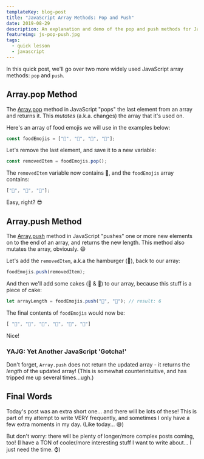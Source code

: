 ```yaml
---
templateKey: blog-post
title: "JavaScript Array Methods: Pop and Push"
date: 2019-08-29
description: An explanation and demo of the pop and push methods for JavaScript arrays.
featureimg: js-pop-push.jpg
tags:
  - quick lesson
  - javascript
---
```


In this quick post, we'll go over two more widely used JavaScript array methods: `pop` and `push`.

## Array.pop Method

The [Array.pop](https://developer.mozilla.org/en-US/docs/Web/JavaScript/Reference/Global_Objects/Array/pop) method in JavaScript "pops" the last element from an array and returns it. This _mutates_ (a.k.a. changes) the array that it's used on.

Here's an array of food emojis we will use in the examples below:

```js
const foodEmojis = ["🍕", "🥨", "🌮", "🍔"];
```

Let's remove the last element, and save it to a new variable:

```js
const removedItem = foodEmojis.pop();
```

The `removedItem` variable now contains 🍔, and the `foodEmojis` array contains:

```js
["🍕", "🥨", "🌮"];
```

Easy, right? 😎

## Array.push Method

The [Array.push](https://developer.mozilla.org/en-US/docs/Web/JavaScript/Reference/Global_Objects/Array/pop) method in JavaScript "pushes" one or more new elements on to the end of an array, and returns the new length. This method also mutates the array, obviously. 😄

Let's add the `removedItem`, a.k.a the hamburger (🍔), back to our array:

```js
foodEmojis.push(removedItem);
```

And then we'll add some cakes (🍰 & 🎂) to our array, because this stuff is a piece of cake:

```js
let arrayLength = foodEmojis.push("🍰", "🎂"); // result: 6
```
The final contents of `foodEmojis` would now be:

```js
[ "🍕", "🥨", "🌮", "🍔", "🍰", "🎂"]
```

Nice!

### YAJG: Yet Another JavaScript 'Gotcha!'

Don't forget, `Array.push` does not return the updated array - it returns the *_length_* of the updated array! (This is somewhat counterintuitive, and has tripped me up several times...ugh.)

## Final Words

Today's post was an extra short one... and there will be lots of these! This is part of my attempt to write VERY frequently, and sometimes I only have a few extra moments in my day. (Like today... 😅)

But don't worry: there will be plenty of longer/more complex posts coming, too! (I have a TON of cooler/more interesting stuff I want to write about... I just need the time. ⌚)
